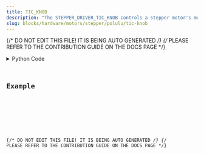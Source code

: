 ```yaml
---
title: TIC_KNOB
description: "The STEPPER_DRIVER_TIC_KNOB controls a stepper motor's movement with a TIC driver."
slug: blocks/hardware/motors/stepper/polulu/tic-knob
---
```


{/* DO NOT EDIT THIS FILE! IT IS BEING AUTO GENERATED */}
{/* PLEASE REFER TO THE CONTRIBUTION GUIDE ON THE DOCS PAGE */}


<PythonDocsDisplay docstring={docstring} />
<details>
<summary>Python Code</summary>



<Code code={pythonCode} lang="py" wrap theme="dracula" />

[Find this Flojoy Block on GitHub](https://github.com/flojoy-ai/blocks/blob/main/blocks/HARDWARE/MOTORS/STEPPER/POLULU/TIC_KNOB/TIC_KNOB.py)

</details>

## Example


<GetHelpWidget />


<AppDisplay app={app} blockName="TIC_KNOB" client:visible />


<Example />

{/* DO NOT EDIT THIS FILE! IT IS BEING AUTO GENERATED */}
{/* PLEASE REFER TO THE CONTRIBUTION GUIDE ON THE DOCS PAGE */}
